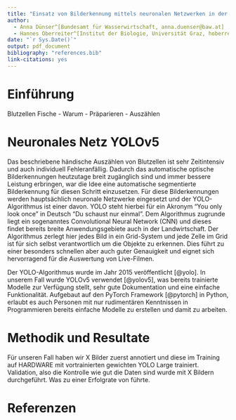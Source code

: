 ```yaml
---
title: "Einsatz von Bilderkennung mittels neuronalen Netzwerken in der Fischzucht der BAW in Kreuzstein"
author:
  - Anna Dünser^[Bundesamt für Wasserwirtschaft, anna.duenser@baw.at]
  - Hannes Oberreiter^[Institut der Biologie, Universität Graz, hoberreiter@gmail.com]
date: "`r Sys.Date()`"
output: pdf_document
bibliography: "references.bib"
link-citations: yes
---
```


# Einführung

Blutzellen Fische
- Warum
- Präparieren
- Auszählen

# Neuronales Netz YOLOv5

Das beschriebene händische Auszählen von Blutzellen ist sehr Zeitintensiv und auch individuell Fehleranfällig. Dadurch das automatische optische Bilderkennungen heutzutage breit zugänglich sind und immer bessere Leistung erbringen, war die Idee eine automatische segmentierte Bilderkennung für diesen Schritt einzusetzen. Für diese Bilderkennungen werden hauptsächlich neuronale Netzwerke eingesetzt und der YOLO-Algorithmus ist einer davon. YOLO steht hierbei für ein Akronym "You only look once" in Deutsch "Du schaust nur einmal". Dem Algorithmus zugrunde liegt ein sogenanntes Convolutional Neural Network (CNN) und dieses findet bereits breite Anwendungsgebiete auch in der Landwirtschaft. Der Algorithmus zerlegt hier jedes Bild in ein Grid-System und jede Zelle im Grid ist für sich selbst verantwortlich um die Objekte zu erkennen. Dies führt zu einer besonders schnellen aber auch guter Genauigkeit und eignet sich hervorragend für die Auswertung von Live-Filmen.

Der YOLO-Algorithmus wurde im Jahr 2015 veröffentlicht [@yolo]. In unserem Fall wurde YOLOv5 verwendet [@yolov5], was bereits trainierte Modelle zur Verfügung stellt, sehr gute Dokumentation und eine einfache Funktionalität. Aufgebaut auf den PyTorch Framework [@pytorch] in Python, erlaubt es auch Personen mit nur rudimentären Kenntnissen in Programmieren bereits einfache Modelle zu erstellen und damit zu arbeiten.

# Methodik und Resultate

Für unseren Fall haben wir X Bilder zuerst annotiert und diese im Training auf HARDWARE mit vortrainierten gewichten YOLO Large trainiert. Validation, also die Kontrolle wie gut die Daten sind wurde mit X Bildern durchgeführt. Was zu einer Erfolgrate von führte.

# Referenzen

